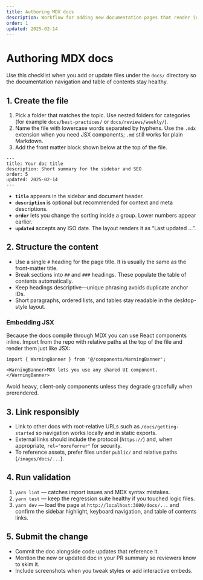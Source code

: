 ```yaml
---
title: Authoring MDX docs
description: Workflow for adding new documentation pages that render in the DocLayout experience.
order: 1
updated: 2025-02-14
---
```


# Authoring MDX docs

Use this checklist when you add or update files under the `docs/` directory so the documentation navigation and table of contents stay healthy.

## 1. Create the file

1. Pick a folder that matches the topic. Use nested folders for categories (for example `docs/best-practices/` or `docs/reviews/weekly/`).
2. Name the file with lowercase words separated by hyphens. Use the `.mdx` extension when you need JSX components; `.md` still works for plain Markdown.
3. Add the front matter block shown below at the top of the file.

```mdx
---
title: Your doc title
description: Short summary for the sidebar and SEO
order: 5
updated: 2025-02-14
---
```

* **`title`** appears in the sidebar and document header.
* **`description`** is optional but recommended for context and meta descriptions.
* **`order`** lets you change the sorting inside a group. Lower numbers appear earlier.
* **`updated`** accepts any ISO date. The layout renders it as “Last updated …”.

## 2. Structure the content

- Use a single `#` heading for the page title. It is usually the same as the front-matter title.
- Break sections into `##` and `###` headings. These populate the table of contents automatically.
- Keep headings descriptive—unique phrasing avoids duplicate anchor IDs.
- Short paragraphs, ordered lists, and tables stay readable in the desktop-style layout.

### Embedding JSX

Because the docs compile through MDX you can use React components inline. Import from the repo with relative paths at the top of the file and render them just like JSX:

```mdx
import { WarningBanner } from '@/components/WarningBanner';

<WarningBanner>MDX lets you use any shared UI component.</WarningBanner>
```

Avoid heavy, client-only components unless they degrade gracefully when prerendered.

## 3. Link responsibly

- Link to other docs with root-relative URLs such as `/docs/getting-started` so navigation works locally and in static exports.
- External links should include the protocol (`https://`) and, when appropriate, `rel="noreferrer"` for security.
- To reference assets, prefer files under `public/` and relative paths (`/images/docs/...`).

## 4. Run validation

1. `yarn lint` — catches import issues and MDX syntax mistakes.
2. `yarn test` — keep the regression suite healthy if you touched logic files.
3. `yarn dev` — load the page at `http://localhost:3000/docs/...` and confirm the sidebar highlight, keyboard navigation, and table of contents links.

## 5. Submit the change

- Commit the doc alongside code updates that reference it.
- Mention the new or updated doc in your PR summary so reviewers know to skim it.
- Include screenshots when you tweak styles or add interactive embeds.
